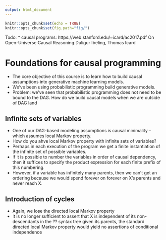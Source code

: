 ```yaml
---
output: html_document
---
```


```r
knitr::opts_chunk$set(echo = TRUE)
knitr::opts_chunk$set(fig.path="fig/")
```
Todo:
* causal programs: https://web.stanford.edu/~icard/ac2017.pdf
On Open-Universe Causal Reasoning
Duligur Ibeling, Thomas Icard 

# Foundations for causal programming

* The core objective of this course is to learn how to build causal assumptions into generative machine learning models.
* We've been using probabilistic programming build generative models.
* Problem: we've seen that probabilistic programming does not need to be bound to the DAG.  How do we build causal models when we are outside of DAG land

## Infinite sets of variables

* One of our DAG-based modeling assumptions is causal minimality -- which assumes local Markov property.
* How do you ahve local Markov property with infinite sets of variables?
* Perhaps in each execution of the program we get a finite instantiation of the infinite set of possible variables.
* If it is possible to number the variables in order of causal dependency, then it suffices to specify the product expression for each finite prefix of this numbering.
* However, if a variable has infinitely many parents, then we can't get an ordering because we would spend forever on forever on X’s parents and never reach X.

## Introduction of cycles

* Again, we lose the directed local Markov property
* It is no longer sufficient to assert that X is independent of its non-descendants in the ?? syntax tree given its parents, the standard directed local Markov property would yield no assertions of conditional independence
